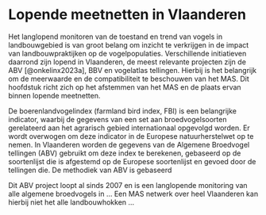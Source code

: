# Lopende meetnetten in Vlaanderen {#lopende-meetnetten}

Het langlopend monitoren van de toestand en trend van vogels in landbouwgebied is van groot belang om inzicht te verkrijgen in de impact van landbouwpraktijken op de vogelpopulaties.
Verschillende initiatieven daarrond zijn lopend in Vlaanderen, de meest relevante projecten zijn de ABV [@onkelinx2023a], BBV en vogelatlas tellingen.
Hierbij is het belangrijk om de meerwaarde en de compatibiliteit te beschouwen van het MAS.
Dit hoofdstuk richt zich op het afstemmen van het MAS en de plaats ervan binnen lopende meetnetten.

De boerenlandvogelindex (farmland bird index, FBI) is een belangrijke indicator, waarbij de gegevens van een set aan broedvogelsoorten gerelateerd aan het agrarisch gebied internationaal opgevolgd worden.
Er wordt overwogen om deze indicator in de Europese natuurherstelwet op te nemen.
In Vlaanderen worden de gegevens van de Algemene Broedvogel tellingen (ABV) gebruikt om deze index te berekenen, gebaseerd op de soortenlijst die is afgestemd op de Europese soortenlijst en gevoed door de tellingen die.
De methodiek van ABV is gebaseerd

Dit ABV project loopt al sinds 2007 en is een langlopende monitoring van alle algemene broedvogels in ...
Een MAS netwerk over heel Vlaanderen kan hierbij niet het alle landbouwhokken ...

